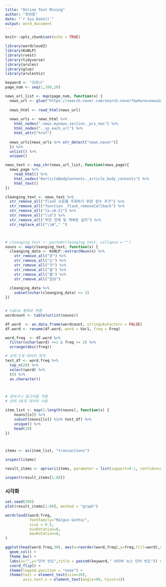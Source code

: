 ---
title: "Online Text Mining"
author: "최의용"
date: "`r Sys.Date()`"
output: word_document
---

```{r setup, include=FALSE}
knitr::opts_chunk$set(echo = TRUE)
```

```{r message=FALSE}
library(wordcloud2)
library(KoNLP)
library(rvest)
library(tidyverse)
library(arules)
library(glue)
library(arulesViz)
```


```{r}
keyword <- "코로나"
page_num <- seq(1,100,10)

news_url_list <- map(page_num, function(x) {
  news_url <- glue("https://search.naver.com/search.naver?&where=news&query={keyword}&sm=tab_pge&sort=0&photo=0&field=0&reporter_article=&pd=0&ds=&de=&docid=&nso=so:r,p:all,a:all&mynews=0&cluster_rank=22&start={x}&refresh_start=0")
  
  news_html <- read_html(news_url) 
  
  news_urls <- news_html %>% 
    html_nodes(".news.mynews.section._prs_nws") %>% 
    html_nodes("._sp_each_url") %>% 
    html_attr("href")
  
  news_urls[news_urls %>% str_detect("news.naver")]
  }) %>% 
  unlist() %>% 
  unique()

news_text <- map_chr(news_url_list, function(news_page){
  news_page %>% 
    read_html() %>% 
    html_nodes("#articleBodyContents._article_body_contents") %>% 
    html_text()
})

cleanging_text <- news_text %>% 
  str_remove_all("flash 오류를 우회하기 위한 함수 추가") %>% 
  str_remove_all("function _flash_removeCallback") %>% 
  str_remove_all("[a-zA-Z]") %>% 
  str_remove_all("\\d") %>% 
  str_remove_all("무단 전재 및 재배포 금지") %>% 
  str_replace_all("\\W"," ") 



# cleanging_text <- paste0(cleanging_text, collapse = "")
nouns <- map(cleanging_text, function(x) {
  cleanging_data <- KoNLP::extractNoun(x) %>% 
    str_remove_all("은") %>% 
    str_remove_all("는") %>% 
    str_remove_all("가") %>%
    str_remove_all("을") %>%
    str_remove_all("를") %>% 
    str_remove_all("일보")
  
  cleanging_data %>% 
    subset(nchar(cleanging_data) >= 2)
})


# table 형태로 변환
wordcount <- table(unlist(nouns))

df.word  <- as.data.frame(wordcount, stringsAsFactors = FALSE)
df.word <- rename(df.word, word = Var1, freq = Freq)

word.freq  <- df.word %>% 
  filter(nchar(word) >=2 & freq >= 2) %>% 
  arrange(desc(freq)) 

# 상위 5개 데이터 파악
test_df <- word.freq %>% 
  top_n(20) %>% 
  select(word) %>% 
  t() %>% 
  as.character()



# 장바구니 알고리즘 적용 
# 상위 10개 데이터 사용

item_list <- map(1:length(nouns), function(x) {
    nouns[[x]] %>% 
    subset(nouns[[x]] %in% test_df) %>% 
    unique() %>% 
    head(10)
})



items <- as(item_list, "transactions")

inspect(items)

result_items <- apriori(items, parameter = list(support=0.1, confidence=0.8))

inspect(result_items[1:80])
```


### 시각화

```{r fig.height=8, fig.width=10}
set.seed(200)
plot(result_items[1:80], method = "graph")
```


```{r }
wordcloud2(word.freq,
           fontFamily="Malgun Gothic",
           size = 0.5,
           minRotation=0,
           maxRotation=0,
)
```

```{r fig.height=6, fig.width=10}
ggplot(head(word.freq,30), aes(x=reorder(word,freq),y=freq,fill=word),colour=gradient) +
  geom_col() +
  theme_bw() + 
  labs(x="",y="단어 빈도",title = paste0(keyword," 네이버 뉴스 단어 빈도")) + 
  coord_flip() + 
  theme(legend.position = "none") +
  theme(text = element_text(size=20),
        axis.text.x = element_text(angle=90, hjust=1)) 
```

